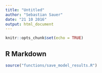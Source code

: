 ```yaml
---
title: "Untitled"
author: "Sebastian Sauer"
date: "21 10 2016"
output: html_document
---
```


```r
knitr::opts_chunk$set(echo = TRUE)
```

## R Markdown

```r
source("functions/save_model_results.R")
```

